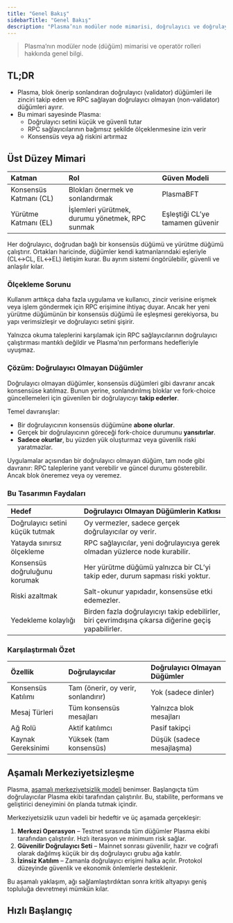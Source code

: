 ```yaml
---
title: "Genel Bakış"
sidebarTitle: "Genel Bakış"
description: "Plasma’nın modüler node mimarisi, doğrulayıcı ve doğrulayıcı olmayan düğümlerin rolleri hakkında genel bilgi"
---
```



> Plasma’nın modüler node (düğüm) mimarisi ve operatör rolleri hakkında genel bilgi.

## TL;DR

* Plasma, blok önerip sonlandıran doğrulayıcı (validator) düğümleri ile zinciri takip eden ve RPC sağlayan doğrulayıcı olmayan (non-validator) düğümleri ayırır.
* Bu mimari sayesinde Plasma:
  * Doğrulayıcı setini küçük ve güvenli tutar
  * RPC sağlayıcılarının bağımsız şekilde ölçeklenmesine izin verir
  * Konsensüs veya ağ riskini artırmaz

## Üst Düzey Mimari

| **Katman**              | **Rol**                                            | **Güven Modeli**           |
| :---------------------- | :------------------------------------------------- | :-------------------------- |
| Konsensüs Katmanı (CL)  | Blokları önermek ve sonlandırmak                   | PlasmaBFT                   |
| Yürütme Katmanı (EL)    | İşlemleri yürütmek, durumu yönetmek, RPC sunmak    | Eşleştiği CL’ye tamamen güvenir |

Her doğrulayıcı, doğrudan bağlı bir konsensüs düğümü ve yürütme düğümü çalıştırır. Ortakları haricinde, düğümler kendi katmanlarındaki eşleriyle (CL↔CL, EL↔EL) iletişim kurar. Bu ayrım sistemi öngörülebilir, güvenli ve anlaşılır kılar.

### Ölçekleme Sorunu

Kullanım arttıkça daha fazla uygulama ve kullanıcı, zincir verisine erişmek veya işlem göndermek için RPC erişimine ihtiyaç duyar. Ancak her yeni yürütme düğümünün bir konsensüs düğümü ile eşleşmesi gerekiyorsa, bu yapı verimsizleşir ve doğrulayıcı setini şişirir.

Yalnızca okuma taleplerini karşılamak için RPC sağlayıcılarının doğrulayıcı çalıştırması mantıklı değildir ve Plasma'nın performans hedefleriyle uyuşmaz.

### Çözüm: Doğrulayıcı Olmayan Düğümler

Doğrulayıcı olmayan düğümler, konsensüs düğümleri gibi davranır ancak konsensüse katılmaz. Bunun yerine, sonlandırılmış bloklar ve fork-choice güncellemeleri için güvenilen bir doğrulayıcıyı **takip ederler**.

Temel davranışlar:

* Bir doğrulayıcının konsensüs düğümüne **abone olurlar**.
* Gerçek bir doğrulayıcının göreceği fork-choice durumunu **yansıtırlar**.
* **Sadece okurlar**, bu yüzden yük oluşturmaz veya güvenlik riski yaratmazlar.

Uygulamalar açısından bir doğrulayıcı olmayan düğüm, tam node gibi davranır: RPC taleplerine yanıt verebilir ve güncel durumu gösterebilir. Ancak blok öneremez veya oy veremez.

### Bu Tasarımın Faydaları

| **Hedef**                      | **Doğrulayıcı Olmayan Düğümlerin Katkısı**                                                                                         |
| :---------------------------- | :----------------------------------------------------------------------------------------------------------------------------------- |
| Doğrulayıcı setini küçük tutmak | Oy vermezler, sadece gerçek doğrulayıcılar oy verir.                                                                                 |
| Yatayda sınırsız ölçekleme     | RPC sağlayıcılar, yeni doğrulayıcıya gerek olmadan yüzlerce node kurabilir.                                                          |
| Konsensüs doğruluğunu korumak | Her yürütme düğümü yalnızca bir CL’yi takip eder, durum sapması riski yoktur.                                                       |
| Riski azaltmak                | Salt-okunur yapıdadır, konsensüse etki edemezler.                                                                                     |
| Yedekleme kolaylığı           | Birden fazla doğrulayıcıyı takip edebilirler, biri çevrimdışına çıkarsa diğerine geçiş yapabilirler.                                 |

### Karşılaştırmalı Özet

| Özellik                  | Doğrulayıcılar                   | Doğrulayıcı Olmayan Düğümler |
| :----------------------- | :------------------------------- | :--------------------------- |
| Konsensüs Katılımı       | Tam (önerir, oy verir, sonlandırır) | Yok (sadece dinler)          |
| Mesaj Türleri            | Tüm konsensüs mesajları          | Yalnızca blok mesajları      |
| Ağ Rolü                  | Aktif katılımcı                  | Pasif takipçi                |
| Kaynak Gereksinimi       | Yüksek (tam konsensüs)           | Düşük (sadece mesajlaşma)    |

## Aşamalı Merkeziyetsizleşme

Plasma, [aşamalı merkeziyetsizlik modeli](https://a16zcrypto.com/posts/article/progressive-decentralization-crypto-product-management/) benimser. Başlangıçta tüm doğrulayıcılar Plasma ekibi tarafından çalıştırılır. Bu, stabilite, performans ve geliştirici deneyimini ön planda tutmak içindir.

Merkeziyetsizlik uzun vadeli bir hedeftir ve üç aşamada gerçekleşir:

1. **Merkezi Operasyon** – Testnet sırasında tüm düğümler Plasma ekibi tarafından çalıştırılır. Hızlı iterasyon ve minimum risk sağlar.
2. **Güvenilir Doğrulayıcı Seti** – Mainnet sonrası güvenilir, hazır ve coğrafi olarak dağılmış küçük bir dış doğrulayıcı grubu ağa katılır.
3. **İzinsiz Katılım** – Zamanla doğrulayıcı erişimi halka açılır. Protokol düzeyinde güvenlik ve ekonomik önlemlerle desteklenir.

Bu aşamalı yaklaşım, ağı sağlamlaştırdıktan sonra kritik altyapıyı geniş topluluğa devretmeyi mümkün kılar.

## Hızlı Başlangıç

<CardGroup cols={2}>
  <Card title="Node Türleri" icon="chart-network" iconType="light" color="#307F61" href="/docs/node-operators/setup-and-configuration/node-types" />

  <Card title="Doğrulayıcı Olmayan Node Kurulumu" icon="gears" iconType="light" color="#307F61" href="../setup-and-configuration/non-validator-node-setup" />

  <Card title="Donanım Gereksinimleri" icon="hammer" iconType="light" color="#307F61" href="/docs/node-operators/setup-and-configuration/hardware-requirements" />

  <Card title="Node İletişim Formu" icon="table-list" iconType="light" color="#307F61" href="../setup-and-configuration/operator-onboarding" />
</CardGroup>
